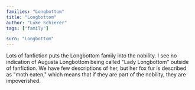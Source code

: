 ```yaml
---
families: "Longbottom"
title: "Longbottom"
author: "Luke Schierer"
tags: ["family"]

surn: "Longbottom"
---
```


Lots of fanfiction puts the Longbottom family into the nobility.  I see no
indication of Augusta Longbottom being called "Lady Longbottom" outside of
fanfiction.  We have few descriptions of her, but her fox fur is described as
"moth eaten," which means that if they are part of the nobility, they are
impoverished.

[^200706-2]: [Harry Potter fandom wiki](https://harrypotter.fandom.com/wiki).


